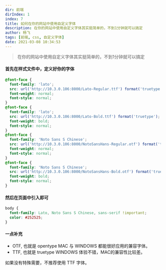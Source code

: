 ```yaml
---
dir: 前端
dirIndex: 1
index: 7
title: 如何在你的网站中使用自定义字体
description: 在你的网站中使用自定义字体其实挺简单的，不到1分钟就可以搞定
author: 杨飞
tags: [前端, css, 自定义字体]
date: 2021-03-08 10:34:53
---
```


> 在你的网站中使用自定义字体其实挺简单的，不到1分钟就可以搞定

#### 首先在样式文件中，定义好你的字体

```css
@font-face {
  font-family: 'lato';
  src: url('http://10.3.0.106:8000/Lato-Regular.ttf') format('truetype'); // 字体路径也可以是本地的字体文件路径
  font-weight: normal;
  font-style: normal;
}
@font-face {
  font-family: 'lato';
  src: url('http://10.3.0.106:8000/Lato-Bold.ttf') format('truetype');
  font-weight: bold;
  font-style: normal;
}
@font-face {
  font-family: 'Noto Sans S Chinese';
  src: url('http://10.3.0.106:8000/NotoSansHans-Regular.otf') format('truetype');
  font-weight: normal;
  font-style: normal;
}
@font-face {
  font-family: 'Noto Sans S Chinese';
  src: url('http://10.3.0.106:8000/NotoSansHans-Bold.otf') format('truetype');
  font-weight: bold;
  font-style: normal;
}
```

#### 然后在页面中引入即可

```css
body {
  font-family: Lato, Noto Sans S Chinese, sans-serif !important;
  color: #252525;
}
```

#### 一点补充

- OTF, 也就是 opentype MAC 与 WINDOWS 都能很好应用的兼容字体。
- TTF, 也就是 truetype WINDOWS 体验不错，MAC的兼容性比较差。

如果没有特殊需要，不推荐使用 TTF 字体。
